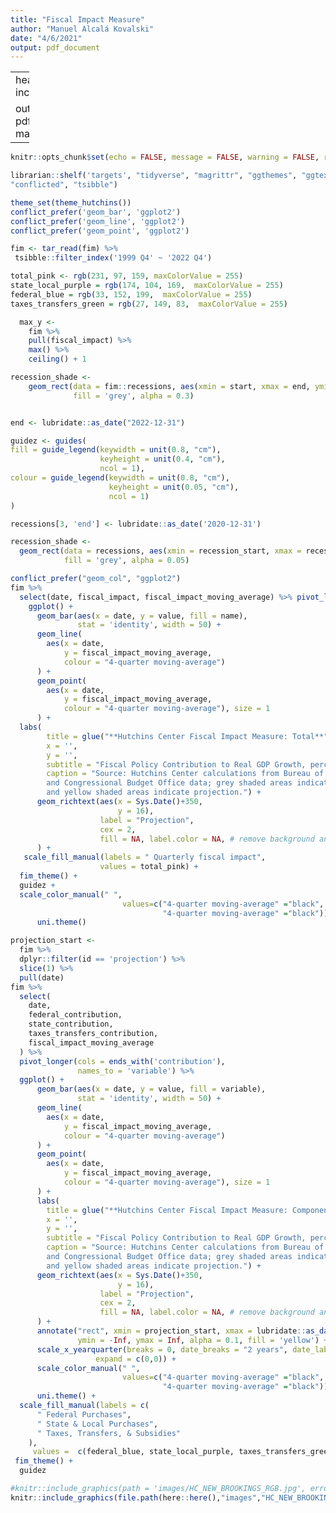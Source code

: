 ```yaml
---
title: "Fiscal Impact Measure"
author: "Manuel Alcalá Kovalski"
date: "4/6/2021"
output: pdf_document
---
```

---
header-includes:
- \usepackage{dcolumn}
- \usepackage{rotating}
- \usepackage{graphicx}
- \usepackage{float}

output: pdf_document
mainfont: Arial 
---

```r
knitr::opts_chunk$set(echo = FALSE, message = FALSE, warning = FALSE, results = 'asis', fig.align = "center")

```

```r
librarian::shelf('targets', "tidyverse", "magrittr", "ggthemes", "ggtext", "tinytex", "ggthemes", "gridExtra", "fim", "glue", "lubridate", "gghutchins",
"conflicted", "tsibble")

theme_set(theme_hutchins())
conflict_prefer('geom_bar', 'ggplot2')
conflict_prefer('geom_line', 'ggplot2')
conflict_prefer('geom_point', 'ggplot2')
```

```r
fim <- tar_read(fim) %>% 
 tsibble::filter_index('1999 Q4' ~ '2022 Q4')
```

```r
total_pink <- rgb(231, 97, 159, maxColorValue = 255)
state_local_purple = rgb(174, 104, 169,  maxColorValue = 255)
federal_blue = rgb(33, 152, 199,  maxColorValue = 255)
taxes_transfers_green = rgb(27, 149, 83,  maxColorValue = 255)

  max_y <-
    fim %>%
    pull(fiscal_impact) %>%
    max() %>%
    ceiling() + 1

recession_shade <- 
    geom_rect(data = fim::recessions, aes(xmin = start, xmax = end, ymin=-Inf, ymax=+Inf),
              fill = 'grey', alpha = 0.3)


end <- lubridate::as_date("2022-12-31")

guidez <- guides(
fill = guide_legend(keywidth = unit(0.8, "cm"),
                    keyheight = unit(0.4, "cm"), 
                    ncol = 1),
colour = guide_legend(keywidth = unit(0.8, "cm"),
                      keyheight = unit(0.05, "cm"), 
                      ncol = 1)
)


```



```r

 
recessions[3, 'end'] <- lubridate::as_date('2020-12-31')

recession_shade <-
  geom_rect(data = recessions, aes(xmin = recession_start, xmax = recession_end, ymin=-Inf, ymax=+Inf),
            fill = 'grey', alpha = 0.05)
```

```r
conflict_prefer("geom_col", "ggplot2")
fim %>% 
  select(date, fiscal_impact, fiscal_impact_moving_average) %>% pivot_longer(fiscal_impact) %>% 
    ggplot() +
      geom_bar(aes(x = date, y = value, fill = name),
               stat = 'identity', width = 50) +
      geom_line(
        aes(x = date,
            y = fiscal_impact_moving_average,
            colour = "4-quarter moving-average")
      ) +
      geom_point(
        aes(x = date,
            y = fiscal_impact_moving_average,
            colour = "4-quarter moving-average"), size = 1
      ) +
  labs(
        title = glue("**Hutchins Center Fiscal Impact Measure: Total**"),
        x = '',
        y = '',
        subtitle = "Fiscal Policy Contribution to Real GDP Growth, percentage points",
        caption = "Source: Hutchins Center calculations from Bureau of Economic Analysis 
        and Congressional Budget Office data; grey shaded areas indicate recessions 
        and yellow shaded areas indicate projection.") +
      geom_richtext(aes(x = Sys.Date()+350,
                        y = 16), 
                    label = "Projection",
                    cex = 2, 
                    fill = NA, label.color = NA, # remove background and outline
      ) +
   scale_fill_manual(labels = " Quarterly fiscal impact",
                    values = total_pink) +
  fim_theme() +
  guidez +
  scale_color_manual(" ", 
                         values=c("4-quarter moving-average" ="black",
                                  "4-quarter moving-average" ="black")) +
      uni.theme() 

```

```r
projection_start <- 
  fim %>% 
  dplyr::filter(id == 'projection') %>%
  slice(1) %>%
  pull(date)
fim %>%
  select(
    date,
    federal_contribution,
    state_contribution,
    taxes_transfers_contribution,
    fiscal_impact_moving_average
  ) %>%
  pivot_longer(cols = ends_with('contribution'),
               names_to = 'variable') %>%
  ggplot() +
      geom_bar(aes(x = date, y = value, fill = variable),
               stat = 'identity', width = 50) +
      geom_line(
        aes(x = date,
            y = fiscal_impact_moving_average,
            colour = "4-quarter moving-average")
      ) +
      geom_point(
        aes(x = date,
            y = fiscal_impact_moving_average,
            colour = "4-quarter moving-average"), size = 1
      ) +
      labs(
        title = glue("**Hutchins Center Fiscal Impact Measure: Components**"),
        x = '',
        y = '',
        subtitle = "Fiscal Policy Contribution to Real GDP Growth, percentage points",
        caption = "Source: Hutchins Center calculations from Bureau of Economic Analysis 
        and Congressional Budget Office data; grey shaded areas indicate recessions 
        and yellow shaded areas indicate projection.") +
      geom_richtext(aes(x = Sys.Date()+350,
                        y = 16), 
                    label = "Projection",
                    cex = 2, 
                    fill = NA, label.color = NA, # remove background and outline
      ) +
      annotate("rect", xmin = projection_start, xmax = lubridate::as_date('2022-12-31'),
               ymin = -Inf, ymax = Inf, alpha = 0.1, fill = 'yellow') +
      scale_x_yearquarter(breaks = 0, date_breaks = "2 years", date_labels = '%Y Q%q',
                   expand = c(0,0)) + 
      scale_color_manual(" ", 
                         values=c("4-quarter moving-average" ="black",
                                  "4-quarter moving-average" ="black")) +
      uni.theme() +
  scale_fill_manual(labels = c(
      " Federal Purchases",
      " State & Local Purchases",
      " Taxes, Transfers, & Subsidies"
    ),
     values =  c(federal_blue, state_local_purple, taxes_transfers_green)) + 
 fim_theme() + 
  guidez 

```


```r
#knitr::include_graphics(path = 'images/HC_NEW_BROOKINGS_RGB.jpg', error = FALSE)
knitr::include_graphics(file.path(here::here(),"images","HC_NEW_BROOKINGS_RGB.jpg"))
```